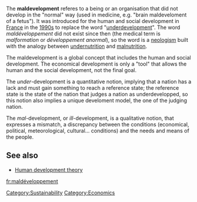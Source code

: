 The '''maldevelopment''' referes to a being or an organisation that did not develop in the "normal" way (used in medicine, e.g. "brain maldeveloment of a fetus"). It was introduced for the human and social development in [[France]] in the [[1990s]] to replace the word "[[underdevelopment]]". The word ''maldéveloppement'' did not exist since then (the medical term is ''malformation'' or ''développement anormal''), so the word is a [[neologism]] built with the analogy between [[undernutrition]] and [[malnutrition]].

The maldevelopment is a global concept that includes the human and social development. The economical development is only a "tool" that allows the human and the social development, not the final goal.

The ''under''-development is a quantitative notion, implying that a nation has a lack and must gain something to reach a reference state; the reference state is the state of the nation that judges a nation as underdevelopped, so this notion also implies a unique develoment model, the one of the judging nation.

The ''mal''-development, or ''ill''-development, is a qualitative notion, that expresses a mismatch, a discrepancy between the conditions (economical, political, meteorological, cultural... conditions) and the needs and means of the people.

== See also ==
* [[Human development theory]]

{{vocab-stub}}

[[fr:maldéveloppement]]
[[Category:Sustainability]]
[[Category:Economics]]